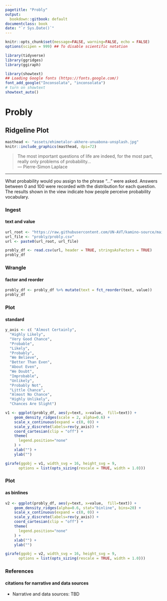 ```yaml
---
pagetitle: "Probly"
output:
  bookdown::gitbook: default
documentclass: book
date: "`r Sys.Date()`"
---
```


```r

knitr::opts_chunk$set(message=FALSE, warning=FALSE, echo = FALSE)
options(scipen = 999) ## To disable scientific notation

library(tidyverse)
library(ggridges)
library(ggiraph)

library(showtext)
## Loading Google fonts (https://fonts.google.com/)
font_add_google("Inconsolata", "inconsolata")
# turn on showtext
showtext_auto()

```

# Probly
## Ridgeline Plot


```r

masthead <- "assets/ehimetalor-akhere-unuabona-unsplash.jpg"
knitr::include_graphics(masthead, dpi=72)

```

> The most important questions of life are indeed, for the most part, really only problems of probability...\
--- Pierre-Simon Laplace\

***

What probability would you assign to the phrase “...” were asked. Answers between 0 and 100 were recorded with the distribution for each question.  The results shown in the view indicate how people perceive probability vocabulary.

### Ingest
#### text and value


```r

url_root <- "https://raw.githubusercontent.com/UN-AVT/kamino-source/main/sources/0-shared/data/"
url_file <- "probly/probly.csv"
url <- paste0(url_root, url_file)

probly_df <- read.csv(url, header = TRUE, stringsAsFactors = TRUE)
probly_df

```


### Wrangle
#### factor and reorder

```r


probly_df <- probly_df %>% mutate(text = fct_reorder(text, value))
probly_df

```


### Plot
#### standard

```r

y_axis <- c( "Almost Certainly",
  "Highly Likely",
  "Very Good Chance",
  "Probable",
  "Likely",
  "Probably",
  "We Believe",
  "Better Than Even",
  "About Even",
  "We Doubt",
  "Improbable",
  "Unlikely",
  "Probably Not",
  "Little Chance",
  "Almost No Chance",
  "Highly Unlikely",
  "Chances Are Slight")

v1 <- ggplot(probly_df, aes(y=text, x=value,  fill=text)) +
    geom_density_ridges(scale = 2, alpha=0.6) +
    scale_x_continuous(expand = c(0, 0)) +
    scale_y_discrete(labels=rev(y_axis)) +
    coord_cartesian(clip = "off") +
    theme(
      legend.position="none"
    ) +
    xlab("") +
    ylab("")

girafe(ggobj = v1, width_svg = 16, height_svg = 9,
      options = list(opts_sizing(rescale = TRUE, width = 1.0)))

```


### Plot
#### as binlines

```r

v2 <- ggplot(probly_df, aes(y=text, x=value,  fill=text)) +
    geom_density_ridges(alpha=0.6, stat="binline", bins=20) +
    scale_x_continuous(expand = c(0, 0)) +
    scale_y_discrete(labels=rev(y_axis)) +
    coord_cartesian(clip = "off") +
    theme(
      legend.position="none"
    ) +
    xlab("") +
    ylab("")

girafe(ggobj = v2, width_svg = 16, height_svg = 9,
      options = list(opts_sizing(rescale = TRUE, width = 1.0)))

```

### References
#### citations for narrative and data sources

* Narrative and data sources: TBD
